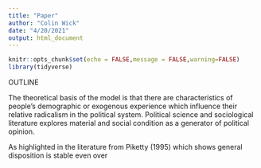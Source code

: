 ```yaml
---
title: "Paper"
author: "Colin Wick"
date: "4/20/2021"
output: html_document
---
```


```r
knitr::opts_chunk$set(echo = FALSE,message = FALSE,warning=FALSE)
library(tidyverse)
```

OUTLINE 

The theoretical basis of the model is that there are characteristics of people's demographic or exogenous experience which influence their relative radicalism in the political system. Political science and sociological literature explores material and social condition as a generator of political opinion.

As highlighted in the literature from Piketty (1995) which shows general disposition is stable even over 